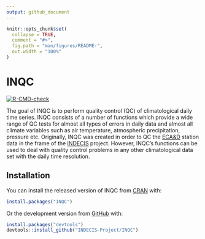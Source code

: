 ---
output: github_document
---

<!-- README.md is generated from README.Rmd. Please edit that file -->

```{r, include = FALSE}
knitr::opts_chunk$set(
  collapse = TRUE,
  comment = "#>",
  fig.path = "man/figures/README-",
  out.width = "100%"
)
```

# INQC

<!-- badges: start -->
[![R-CMD-check](https://github.com/OlegSkrynyk/INQC/workflows/R-CMD-check/badge.svg)](https://github.com/OlegSkrynyk/INQC/actions)
<!-- badges: end -->

The goal of INQC is to perform quality control (QC) of climatological daily time series. INQC consists of a number of functions which provide a wide range of QC tests for almost all types of errors in daily data and almost all climate variables such as air temperature, atmospheric precipitation, pressure etc. Originally, INQC was created in order to QC the [ECA&D](https://www.ecad.eu/dailydata/predefinedseries.php) station data in the frame of the [INDECIS](http://www.indecis.eu/) project. However, INQC's functions can be used to deal with quality control problems in any other climatological data set with the daily time resolution. 

## Installation

You can install the released version of INQC from [CRAN](https://CRAN.R-project.org) with:

``` r
install.packages("INQC")
```
Or the development version from [GitHub](https://github.com/INDECIS-Project/INQC) with:

``` r
install.packages("devtools")
devtools::install_github("INDECIS-Project/INQC")
```